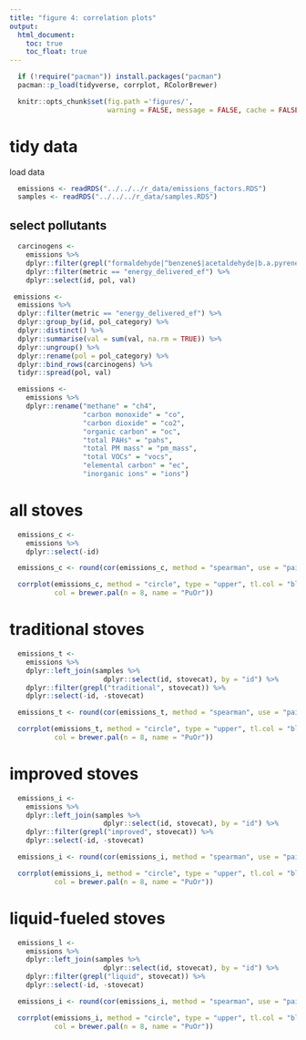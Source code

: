 ```yaml
---
title: "figure 4: correlation plots"
output:
  html_document:
    toc: true
    toc_float: true
---
```


```r
  if (!require("pacman")) install.packages("pacman")
  pacman::p_load(tidyverse, corrplot, RColorBrewer)
```

```r
  knitr::opts_chunk$set(fig.path ='figures/',
                        warning = FALSE, message = FALSE, cache = FALSE)
```

# tidy data

load data

```r
  emissions <- readRDS("../../../r_data/emissions_factors.RDS")
  samples <- readRDS("../../../r_data/samples.RDS")
```

## select pollutants

```r
  carcinogens <-
    emissions %>%
    dplyr::filter(grepl("formaldehyde|^benzene$|acetaldehyde|b.a.pyrene", pol)) %>%
    dplyr::filter(metric == "energy_delivered_ef") %>%
    dplyr::select(id, pol, val)
```

```r
 emissions <-
  emissions %>%
  dplyr::filter(metric == "energy_delivered_ef") %>%
  dplyr::group_by(id, pol_category) %>%
  dplyr::distinct() %>%
  dplyr::summarise(val = sum(val, na.rm = TRUE)) %>%
  dplyr::ungroup() %>%
  dplyr::rename(pol = pol_category) %>%
  dplyr::bind_rows(carcinogens) %>%
  tidyr::spread(pol, val)
```

```r
  emissions <-
    emissions %>%
    dplyr::rename("methane" = "ch4",
                  "carbon monoxide" = "co",
                  "carbon dioxide" = "co2",
                  "organic carbon" = "oc",
                  "total PAHs" = "pahs",
                  "total PM mass" = "pm_mass",
                  "total VOCs" = "vocs",
                  "elemental carbon" = "ec",
                  "inorganic ions" = "ions")
```

# all stoves

```r
  emissions_c <-
    emissions %>%
    dplyr::select(-id)

  emissions_c <- round(cor(emissions_c, method = "spearman", use = "pairwise.complete.obs"), 2)
```

```r
  corrplot(emissions_c, method = "circle", type = "upper", tl.col = "black", diag = FALSE,
           col = brewer.pal(n = 8, name = "PuOr"))
```

# traditional stoves

```r
  emissions_t <-
    emissions %>%
    dplyr::left_join(samples %>%
                       dplyr::select(id, stovecat), by = "id") %>%
    dplyr::filter(grepl("traditional", stovecat)) %>%
    dplyr::select(-id, -stovecat)
```

```r
  emissions_t <- round(cor(emissions_t, method = "spearman", use = "pairwise.complete.obs"), 2)
```

```r
  corrplot(emissions_t, method = "circle", type = "upper", tl.col = "black", diag = FALSE,
           col = brewer.pal(n = 8, name = "PuOr"))
```

# improved stoves

```r
  emissions_i <-
    emissions %>%
    dplyr::left_join(samples %>%
                       dplyr::select(id, stovecat), by = "id") %>%
    dplyr::filter(grepl("improved", stovecat)) %>%
    dplyr::select(-id, -stovecat)
```

```r
  emissions_i <- round(cor(emissions_i, method = "spearman", use = "pairwise.complete.obs"), 2)
```

```r
  corrplot(emissions_i, method = "circle", type = "upper", tl.col = "black", diag = FALSE,
           col = brewer.pal(n = 8, name = "PuOr"))
```

# liquid-fueled stoves

```r
  emissions_l <-
    emissions %>%
    dplyr::left_join(samples %>%
                       dplyr::select(id, stovecat), by = "id") %>%
    dplyr::filter(grepl("liquid", stovecat)) %>%
    dplyr::select(-id, -stovecat)
```

```r
  emissions_i <- round(cor(emissions_i, method = "spearman", use = "pairwise.complete.obs"), 2)
```

```r
  corrplot(emissions_i, method = "circle", type = "upper", tl.col = "black", diag = FALSE,
           col = brewer.pal(n = 8, name = "PuOr"))
```